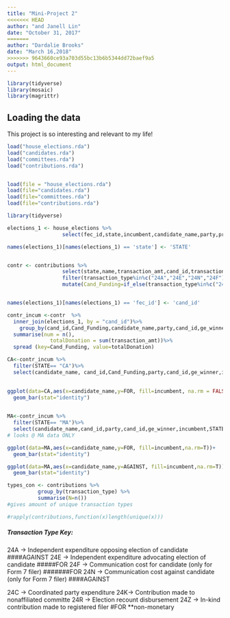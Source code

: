 ```yaml
---
title: "Mini-Project 2"
<<<<<<< HEAD
author: "and Janell Lin"
date: "October 31, 2017"
=======
author: "Dardalie Brooks"
date: "March 16,2018"
>>>>>>> 9643660ce93a703d55bc13b6b5344dd72baef9a5
output: html_document
---
```



```r
library(tidyverse)
library(mosaic)
library(magrittr)
```


## Loading the data

This project is so interesting and relevant to my life!

```r
load("house_elections.rda")
load("candidates.rda")
load("committees.rda")
load("contributions.rda")


load(file = "house_elections.rda")
load(file="candidates.rda")
load(file="committees.rda")
load(file="contributions.rda")
```


```r
library(tidyverse)

elections_1 <- house_elections %>% 
                  select(fec_id,state,incumbent,candidate_name,party,primary_votes,ge_winner)

names(elections_1)[names(elections_1) == 'state'] <- 'STATE'


contr <- contributions %>% 
                  select(state,name,transaction_amt,cand_id,transaction_type,state)%>% 
                  filter(transaction_type%in%c("24A","24E","24N","24F")) %>% 
                  mutate(Cand_Funding=if_else(transaction_type%in%c("24E","24F"),"FOR","AGAINST"))


names(elections_1)[names(elections_1) == 'fec_id'] <- 'cand_id'

contr_incum <-contr  %>%
  inner_join(elections_1, by = "cand_id")%>% 
    group_by(cand_id,Cand_Funding,candidate_name,party,cand_id,ge_winner,incumbent,STATE) %>%
  summarise(num = n(),
              totalDonation = sum(transaction_amt))%>%
  spread (key=Cand_Funding, value=totalDonation)


```

```r
CA<-contr_incum %>%
  filter(STATE== "CA")%>%
  select(candidate_name, cand_id,Cand_Funding,party,cand_id,ge_winner,incumbent,STATE, totalDonation)
  

ggplot(data=CA,aes(x=candidate_name,y=FOR, fill=incumbent, na.rm = FALSE))+
  geom_bar(stat="identity")
  
```



```r
MA<-contr_incum %>%
  filter(STATE== "MA")%>%
  select(candidate_name,cand_id,party,cand_id,ge_winner,incumbent,STATE,FOR,AGAINST,num)
# looks @ MA data ONLY

ggplot(data=MA,aes(x=candidate_name,y=FOR, fill=incumbent,na.rm=T))+
  geom_bar(stat="identity")

ggplot(data=MA,aes(x=candidate_name,y=AGAINST, fill=incumbent,na.rm=T))+
  geom_bar(stat="identity")


```



```r
types_con <- contributions %>%     
          group_by(transaction_type) %>% 
          summarise(N=n())
#gives amount of unique transaction types

#rapply(contributions,function(x)length(unique(x))) 
```


##### Transaction Type Key:
24A -> Independent expenditure opposing election of candidate  ####AGAINST 
24E -> Independent expenditure advocating election of candidate   #####FOR
24F -> Communication cost for candidate (only for Form 7 filer)   #######FOR
24N -> Communication cost against candidate (only for Form 7 filer)   ####AGAINST 


24C -> Coordinated party expenditure
24K-> Contribution made to nonaffiliated committe
24R -> Election recount disbursement
24Z -> In-kind contribution made to registered filer   #FOR   **non-monetary

